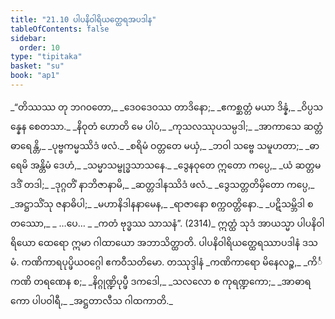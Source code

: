 ```yaml
---
title: "21.10 ပါပနိဝါရိယတ္ထေရအပဒါန"
tableOfContents: false
sidebar:
  order: 10
type: "tipitaka"
basket: "su"
book: "ap1"
---
```



<DynamicBreadcrumb />

<Division number="44" book="ap1" e="ch" v="20" p="232">

<Paragraph number="2811" type="verses" book="ap1">
_“တိဿဿ တု ဘဂဝတော,_  
_ဒေဝဒေဝဿ တာဒိနော;_  
_ဧကစ္ဆတ္တံ မယာ ဒိန္နံ,_  
_ဝိပ္ပသန္နေန စေတသာ._  

</Paragraph>

</Division>
<Division number="45" book="ap1" e="ch" v="20" p="232">

<Paragraph number="2812" type="verses" book="ap1">
_နိဝုတံ ဟောတိ မေ ပါပံ,_  
_ကုသလဿုပသမ္ပဒါ;_  
_အာကာသေ ဆတ္တံ ဓာရေန္တိ,_  
_ပုဗ္ဗကမ္မဿိဒံ ဖလံ._  

</Paragraph>

</Division>
<Division number="46" book="ap1" e="ch" v="20" p="232">

<Paragraph number="2813" type="verses" book="ap1">
_စရိမံ ဝတ္တတေ မယှံ,_  
_ဘဝါ သဗ္ဗေ သမူဟတာ;_  
_ဓာရေမိ အန္တိမံ ဒေဟံ,_  
_သမ္မာသမ္ဗုဒ္ဓသာသနေ._  

</Paragraph>

</Division>
<Division number="47" book="ap1" e="ch" v="20" p="232">

<Paragraph number="2814" type="verses" book="ap1">
_ဒွေနဝုတေ ဣတော ကပ္ပေ,_  
_ယံ ဆတ္တမဒဒိံ တဒါ;_  
_ဒုဂ္ဂတိံ နာဘိဇာနာမိ,_  
_ဆတ္တဒါနဿိဒံ ဖလံ._  

</Paragraph>

</Division>
<Division number="48" book="ap1" e="ch" v="20" p="232">

<Paragraph number="2815" type="verses" book="ap1">
_ဒွေသတ္တတိမှိတော ကပ္ပေ,_  
_အဋ္ဌာသိံသု ဇနာဓိပါ;_  
_မဟာနိဒါနနာမေန,_  
_ရာဇာနော စက္ကဝတ္တိနော._  

</Paragraph>

</Division>
<Division number="49" book="ap1" e="ch" v="20" p="232">

<Paragraph number="2816" type="verses" book="ap1">
_ပဋိသမ္ဘိဒါ စတဿော,_  
_ …ပေ… _  
_ကတံ ဗုဒ္ဓဿ သာသနံ”. (2314)_  

</Paragraph>

<Paragraph number="2817" book="ap1">
ဣတ္ထံ သုဒံ အာယသ္မာ ပါပနိဝါရိယော ထေရော ဣမာ ဂါထာယော အဘာသိတ္ထာတိ.

</Paragraph>
</Division>

<Paragraph number="2818" type="center" book="ap1">
ပါပနိဝါရိယတ္ထေရဿာပဒါနံ ဒသမံ.



</Paragraph>

<Paragraph number="2819" type="center" book="ap1">
ကဏိကာရပုပ္ဖိယဝဂ္ဂေါ ဧကဝီသတိမော.



</Paragraph>

<Paragraph number="2820" type="center" book="ap1">
တဿုဒ္ဒါနံ


</Paragraph>

<Paragraph number="2821" type="verses" book="ap1">
_ကဏိကာရော မိနေလဉ္စ,_  
_ကိင်္ကဏိ တရဏေန စ;_  
_နိဂ္ဂုဏ္ဍိပုပ္ဖီ ဒကဒေါ,_  
_သလလော စ ကုရဏ္ဍကော;_  
_အာဓာရကော ပါပဝါရီ,_  
_အဋ္ဌတာလီသ ဂါထကာတိ._
</Paragraph>